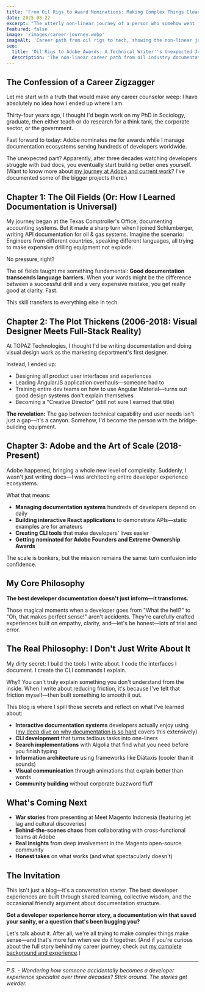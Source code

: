 ```yaml
---
title: 'From Oil Rigs to Award Nominations: Making Complex Things Clear'
date: 2025-08-22
excerpt: "The utterly non-linear journey of a person who somehow went from documenting oil drilling APIs to being nominated for Adobe awards. Featuring: questionable career choices, accidental expertise, and why good documentation is basically magic."
featured: false
image: '/images/career-journey.webp'
imageAlt: 'Career path from oil rigs to tech, showing the non-linear journey of professional growth'
seo:
  title: 'Oil Rigs to Adobe Awards: A Technical Writer''s Unexpected Journey'
  description: 'The non-linear career path from oil industry documentation to Adobe award nominations. How making complex things clear became a superpower.'
---
```


## The Confession of a Career Zigzagger

Let me start with a truth that would make any career counselor weep: I have absolutely no idea how I ended up where I am.

Thirty-four years ago, I thought I'd begin work on my PhD in Sociology, graduate, then either teach or do research for a think tank, the corporate sector, or the government.

Fast forward to today: Adobe nominates me for awards while I manage documentation ecosystems serving hundreds of developers worldwide. 

The unexpected part? Apparently, after three decades watching developers struggle with bad docs, you eventually start building better ones yourself. (Want to know more about [my journey at Adobe and current work](/work/)? I've documented some of the bigger projects there.)

## Chapter 1: The Oil Fields (Or: How I Learned Documentation is Universal)

My journey began at the Texas Comptroller's Office, documenting accounting systems. But it made a sharp turn when I joined Schlumberger, writing API documentation for oil & gas systems. Imagine the scenario: Engineers from different countries, speaking different languages, all trying to make expensive drilling equipment not explode.

No pressure, right?

The oil fields taught me something fundamental: **Good documentation transcends language barriers.** When your words might be the difference between a successful drill and a very expensive mistake, you get really good at clarity. Fast.

This skill transfers to everything else in tech.

## Chapter 2: The Plot Thickens (2006-2018: Visual Designer Meets Full-Stack Reality)

At TOPAZ Technologies, I thought I'd be writing documentation and doing visual design work as the marketing department's first designer.

Instead, I ended up:
- Designing all product user interfaces and experiences
- Leading AngularJS application overhauls—someone had to
- Training entire dev teams on how to use Angular Material—turns out good design systems don't explain themselves
- Becoming a "Creative Director" (still not sure I earned that title)

**The revelation:** The gap between technical capability and user needs isn't just a gap—it's a canyon. Somehow, I'd become the person with the bridge-building equipment.

## Chapter 3: Adobe and the Art of Scale (2018-Present)

Adobe happened, bringing a whole new level of complexity. Suddenly, I wasn't just writing docs—I was architecting entire developer experience ecosystems.

What that means:
- **Managing documentation systems** hundreds of developers depend on daily
- **Building interactive React applications** to demonstrate APIs—static examples are for amateurs
- **Creating CLI tools** that make developers' lives easier
- **Getting nominated for Adobe Founders and Extreme Ownership Awards**

The scale is bonkers, but the mission remains the same: turn confusion into confidence.

## My Core Philosophy

**The best developer documentation doesn't just inform—it transforms.**

Those magical moments when a developer goes from "What the hell?" to "Oh, that makes perfect sense!" aren't accidents. They're carefully crafted experiences built on empathy, clarity, and—let's be honest—lots of trial and error.

## The Real Philosophy: I Don't Just Write About It

My dirty secret: I build the tools I write about. I code the interfaces I document. I create the CLI commands I explain.

Why? You can't truly explain something you don't understand from the inside. When I write about reducing friction, it's because I've felt that friction myself—then built something to smooth it out.

This blog is where I spill those secrets and reflect on what I've learned about:

- **Interactive documentation systems** developers actually enjoy using ([my deep dive on why documentation is so hard](/blog/developer-experience-documentation/) covers this extensively)
- **CLI development** that turns tedious tasks into one-liners
- **Search implementations** with Algolia that find what you need before you finish typing
- **Information architecture** using frameworks like Diátaxis (cooler than it sounds)
- **Visual communication** through animations that explain better than words
- **Community building** without corporate buzzword fluff

## What's Coming Next
- **War stories** from presenting at Meet Magento Indonesia (featuring jet lag and cultural discoveries)
- **Behind-the-scenes chaos** from collaborating with cross-functional teams at Adobe
- **Real insights** from deep involvement in the Magento open-source community
- **Honest takes** on what works (and what spectacularly doesn't)

## The Invitation

This isn't just a blog—it's a conversation starter. The best developer experiences are built through shared learning, collective wisdom, and the occasional friendly argument about documentation structure.

**Got a developer experience horror story, a documentation win that saved your sanity, or a question that's been bugging you?**

Let's talk about it. After all, we're all trying to make complex things make sense—and that's more fun when we do it together. (And if you're curious about the full story behind my career journey, check out [my complete background and experience](/about/).)

---

*P.S. - Wondering how someone accidentally becomes a developer experience specialist over three decades? Stick around. The stories get weirder.*
